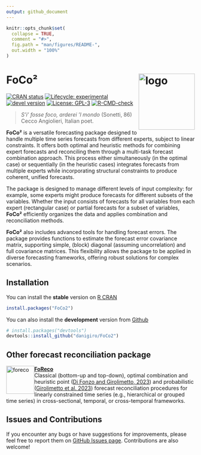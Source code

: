 ```yaml
---
output: github_document
---
```


<!-- README.md is generated from README.Rmd. Please edit that file -->

```r
knitr::opts_chunk$set(
  collapse = TRUE,
  comment = "#>",
  fig.path = "man/figures/README-",
  out.width = "100%"
)
```

# FoCo&#178; <img src="man/figures/logo.svg" alt="logo" align="right" width="150" style="border: none; float: right;"/>


<!-- badges: start -->
[![CRAN status](https://www.r-pkg.org/badges/version/FoCo2)](https://CRAN.R-project.org/package=FoCo2) [![Lifecycle: experimental](https://img.shields.io/badge/lifecycle-experimental-orange.svg)](https://lifecycle.r-lib.org/articles/stages.html) [![devel version](https://img.shields.io/badge/devel%20version-0.1.0.001-blue.svg)](https://github.com/daniGiro/FoCo2) [![License: GPL-3](https://img.shields.io/badge/license-GPL--3-forestgreen.svg)](https://cran.r-project.org/web/licenses/GPL-3)
[![R-CMD-check](https://github.com/danigiro/FoCo2/actions/workflows/R-CMD-check.yaml/badge.svg)](https://github.com/danigiro/FoCo2/actions/workflows/R-CMD-check.yaml)
<!-- badges: end -->

> *S'i' fosse foco, arderei 'l mondo* (Sonetti, 86) Cecco Angiolieri, Italian poet.

**FoCo&#178;** is a versatile forecasting package designed to handle multiple time series forecasts from different experts, subject to linear constraints. It offers both optimal and heuristic methods for combining expert forecasts and reconciling them through a multi-task forecast combination approach. This process either simultaneously (in the optimal case) or sequentially (in the heuristic cases) integrates forecasts from multiple experts while incorporating structural constraints to produce coherent, unified forecasts.

The package is designed to manage different levels of input complexity: for example, some experts might produce forecasts for different subsets of the variables. Whether the input consists of forecasts for all variables from each expert (rectangular case) or partial forecasts for a subset of variables, **FoCo&#178;** efficiently organizes the data and applies combination and reconciliation methods.

**FoCo&#178;** also includes advanced tools for handling forecast errors. The package provides functions to estimate the forecast error covariance matrix, supporting simple, (block) diagonal (assuming uncorrelation) and full covariance matrices. This flexibility allows the package to be applied in diverse forecasting frameworks, offering robust solutions for complex scenarios.


## Installation

You can install the **stable** version on [R CRAN](https://cran.r-project.org/)

``` r
install.packages("FoCo2")
```

You can also install the **development** version from [Github](https://github.com/daniGiro/FoCo2)

``` r
# install.packages("devtools")
devtools::install_github("danigiro/FoCo2")
```


## Other forecast reconciliation package

[**FoReco**](https://github.com/daniGiro/FoReco) <img src="man/figures/foreco.svg" alt="foreco" width="75" height="75" style="border: none; float: left;"/>\
Classical (bottom-up and top-down), optimal combination and heuristic point ([Di Fonzo and Girolimetto, 2023](https://doi.org/10.1016/j.ijforecast.2021.08.004)) and probabilistic ([Girolimetto et al. 2023](https://doi.org/10.1016/j.ijforecast.2023.10.003)) forecast reconciliation procedures for linearly constrained time series (e.g., hierarchical or grouped time series) in cross-sectional, temporal, or cross-temporal frameworks.

## Issues and Contributions

If you encounter any bugs or have suggestions for improvements, please feel free to report them on [GitHub Issues page](https://github.com/daniGiro/FoCo2/issues). Contributions are also welcome!

